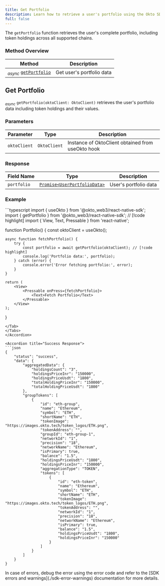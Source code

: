 ```yaml
---
title: Get Portfolio
description: Learn how to retrieve a user's portfolio using the Okto SDK.
full: false
---
```



The `getPortfolio` function retrieves the user's complete portfolio, including token holdings across all supported chains.

### Method Overview

| Method | Description |
|---------|-------------|
| <sub><i>async</i></sub> [`getPortfolio`](#get-portfolio) | Get user's portfolio data |

<div className="method-box">

## Get Portfolio

<sub><i>async</i></sub> `getPortfolio(oktoClient: OktoClient)` retrieves the user's portfolio data including token holdings and their values.

### Parameters

| Parameter | Type | Description |
|-----------|------|-------------|
| `oktoClient` | `OktoClient` | Instance of OktoClient obtained from useOkto hook |

### Response

<Callout title="Success Response">

| Field Name | Type | Description |
|------------|------|-------------|
| `portfolio` | [`Promise<UserPortfolioData>`](./technical-reference#models) | User's portfolio data |

</Callout>

### Example

<Accordions>
<Accordion title="Usage">
<Tabs items={['TypeScript']}>
<Tab value="TypeScript">
```typescript
import { useOkto } from '@okto_web3/react-native-sdk';
import { getPortfolio } from '@okto_web3/react-native-sdk'; // [!code highlight]
import { View, Text, Pressable } from 'react-native';

function Portfolio() {
    const oktoClient = useOkto();

    async function fetchPortfolio() {
        try {
            const portfolio = await getPortfolio(oktoClient); // [!code highlight]
            console.log('Portfolio data:', portfolio);
        } catch (error) {
            console.error('Error fetching portfolio:', error);
        }
    }

    return (
        <View>
            <Pressable onPress={fetchPortfolio}>
                <Text>Fetch Portfolio</Text>
            </Pressable>
        </View>
    );
}
```
</Tab>
</Tabs>
</Accordion>

<Accordion title="Success Response">
```json
{
    "status": "success",
    "data": {
        "aggregatedData": {
            "holdingsCount": "3",
            "holdingsPriceInr": "150000",
            "holdingsPriceUsdt": "1800",
            "totalHoldingPriceInr": "150000",
            "totalHoldingPriceUsdt": "1800"
        },
        "groupTokens": [
            {
                "id": "eth-group",
                "name": "Ethereum",
                "symbol": "ETH",
                "shortName": "ETH",
                "tokenImage": "https://images.okto.tech/token_logos/ETH.png",
                "tokenAddress": "",
                "groupId": "eth-group-1",
                "networkId": "1",
                "precision": "18",
                "networkName": "Ethereum",
                "isPrimary": true,
                "balance": "1.5",
                "holdingsPriceUsdt": "1800",
                "holdingsPriceInr": "150000",
                "aggregationType": "TOKEN",
                "tokens": [
                    {
                        "id": "eth-token",
                        "name": "Ethereum",
                        "symbol": "ETH",
                        "shortName": "ETH",
                        "tokenImage": "https://images.okto.tech/token_logos/ETH.png",
                        "tokenAddress": "",
                        "networkId": "1",
                        "precision": "18",
                        "networkName": "Ethereum",
                        "isPrimary": true,
                        "balance": "1.5",
                        "holdingsPriceUsdt": "1800",
                        "holdingsPriceInr": "150000"
                    }
                ]
            }
        ]
    }
}
```
</Accordion>
</Accordions>

</div>

<Callout title="Note">
In case of errors, debug the error using the error code and refer to the [SDK errors and warnings](./sdk-error-warnings) documentation for more details.
</Callout>